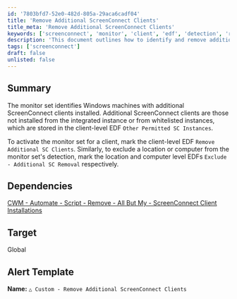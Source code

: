 ```yaml
---
id: '7803bfd7-52e0-482d-805a-29aca6cadf04'
title: 'Remove Additional ScreenConnect Clients'
title_meta: 'Remove Additional ScreenConnect Clients'
keywords: ['screenconnect', 'monitor', 'client', 'edf', 'detection', 'removal']
description: 'This document outlines how to identify and remove additional ScreenConnect clients installed on Windows machines. It details the process of activating the monitor set for clients and excluding specific locations or computers from detection, ensuring a streamlined management of ScreenConnect instances.'
tags: ['screenconnect']
draft: false
unlisted: false
---
```

## Summary

The monitor set identifies Windows machines with additional ScreenConnect clients installed. Additional ScreenConnect clients are those not installed from the integrated instance or from whitelisted instances, which are stored in the client-level EDF `Other Permitted SC Instances`.

To activate the monitor set for a client, mark the client-level EDF `Remove Additional SC Clients`. Similarly, to exclude a location or computer from the monitor set's detection, mark the location and computer level EDFs `Exclude - Additional SC Removal` respectively.

## Dependencies

[CWM - Automate - Script - Remove - All But My - ScreenConnect Client Installations](https://proval.itglue.com/DOC-5078775-14767921)

## Target

Global

## Alert Template

**Name:** `△ Custom - Remove Additional ScreenConnect Clients`











